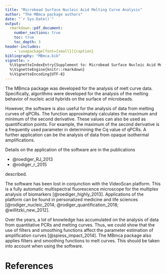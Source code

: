 ```yaml
---
title: "Microbead Surface Nucleic Acid Melting Curve Analysis"
author: "The MBmca package authors"
date: "`r Sys.Date()`"
output: 
  rmarkdown::pdf_document:
    number_sections: true
    toc: true
    toc_depth: 3
header-includes:
    - \usepackage[font={small}]{caption}
bibliography: "MBmca.bib"
vignette: >
  %\VignetteIndexEntry{Supplement to: Microbead Surface Nucleic Acid Melting Curve Analysis}
  %\VignetteEngine{knitr::rmarkdown}
  %\VignetteEncoding{UTF-8}
---
```


The MBmca package was developed for the analysis of melt curve data. 
Specifically, algorithms were developed for the analysis of the melting behavior 
of nucleic acid hybrids on the surface of microbeads.

However, the software is also useful for the analysis of data from melting 
curves of qPCRs. The \emph{diffQ2()} function approximately calculates the 
maximum and minimum of the second derivative. These values can also be used as 
quantification points. For example, the maximum of the second derivative is a 
frequently used parameter in determining the Cq value of qPCRs. A further 
application can be the analysis of data from opaque isothermal amplifications.

Details on the application of the software are in the publications

- @roediger_RJ_2013
- @rodiger_r_2015

described.

The software has been lost in conjunction with the VideoScan platform. This is a 
fully automatic multispectral fluorescence microscope for the multiplex analysis 
of biomarkers [@roediger_highly_2013]. Applications of the platform can be found 
in personalized medicine and life sciences [@rodiger_nucleic_2014; @rodiger_quantification_2018; @willitzki_new_2012].

Over the years, a lot of knowledge has accumulated on the analysis of data from 
quantitative PCRs and melting curves. Thus, we could show that the use of 
filters and smoothing functions affect the parameter estimation of amplification 
curves [@spiess_impact_2014]. The MBmca package also applies filters and smoothing functions to melt 
curves. This should be taken into account when using the software.

# References
